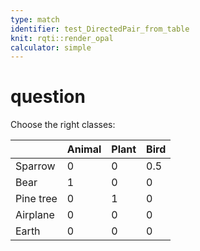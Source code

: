 ```yaml
---
type: match
identifier: test_DirectedPair_from_table
knit: rqti::render_opal
calculator: simple
---
```


# question

Choose the right classes:

|         | Animal |Plant|Bird|
|---------|--------|-----|----|
|Sparrow  | 0      |0    |0.5 | 
|Bear     | 1      |0    |0   | 
|Pine tree| 0      |1    |0   |
|Airplane | 0      |0    |0   | 
|Earth    | 0      |0    |0   |
